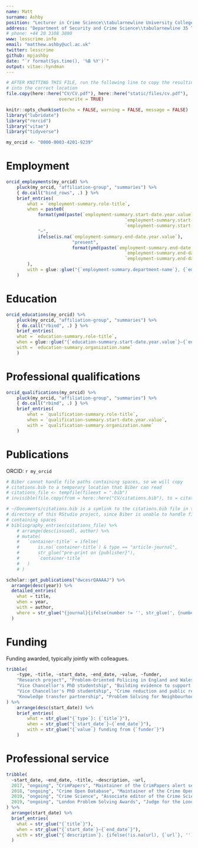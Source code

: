 ```yaml
---
name: Matt
surname: Ashby
position: "Lecturer in Crime Science\\tabularnewline University College London"
address: "Department of Security and Crime Science\\tabularnewline 35 Tavistock Square, London WC1H 9EZ"
# phone: +44 20 3108 3890
www: lesscrime.info
email: "matthew.ashby@ucl.ac.uk"
twitter: lesscrime
github: mpjashby
date: "`r format(Sys.time(), '%B %Y')`"
output: vitae::hyndman
---
```


```r
# AFTER KNITTING THIS FILE, run the following line to copy the resulting PDF
# into the correct location
file.copy(here::here("CV/CV.pdf"), here::here("static/files/cv.pdf"), 
					overwrite = TRUE)
```

```r
knitr::opts_chunk$set(echo = FALSE, warning = FALSE, message = FALSE)
library("lubridate")
library("rorcid")
library("vitae")
library("tidyverse")

my_orcid <- "0000-0003-4201-9239"
```


# Employment

```r
orcid_employments(my_orcid) %>% 
	pluck(my_orcid, "affiliation-group", "summaries") %>% 
	{ do.call("bind_rows", .) } %>%
	brief_entries(
		what = `employment-summary.role-title`,
		when = paste0(
			format(ymd(paste(`employment-summary.start-date.year.value`,
											 `employment-summary.start-date.month.value`,
											 `employment-summary.start-date.day.value`)), "%b %Y"), 
			"–",
			ifelse(is.na(`employment-summary.end-date.year.value`),
						 "present",
						 format(ymd(paste(`employment-summary.end-date.year.value`,
											 `employment-summary.end-date.month.value`,
											 `employment-summary.end-date.day.value`)), "%b %Y"))
		),
		with = glue::glue("{`employment-summary.department-name`}, {`employment-summary.organization.name`}")
	)
```


# Education

```r
orcid_educations(my_orcid) %>% 
	pluck(my_orcid, "affiliation-group", "summaries") %>% 
	{ do.call("rbind", .) } %>% 
	brief_entries(
    what = `education-summary.role-title`,
    when = glue::glue("{`education-summary.start-date.year.value`}–{`education-summary.end-date.year.value`}"),
    with = `education-summary.organization.name`
	)
```


# Professional qualifications

```r
orcid_qualifications(my_orcid) %>% 
	pluck(my_orcid, "affiliation-group", "summaries") %>% 
	{ do.call("rbind", .) } %>% 
	brief_entries(
		what = `qualification-summary.role-title`,
		when = `qualification-summary.start-date.year.value`,
		with = `qualification-summary.organization.name`
	)
```


# Publications

ORCID: `r my_orcid`

```r
# Biber cannot handle file paths containing spaces, so we will copy 
# citations.bib to a temporary location that Biber can read
# citations_file <- tempfile(fileext = ".bib")
# invisible(file.copy(from = here::here("CV/citations.bib"), to = citations_file))

# ~/Documents/citations.bib is a symlink to the citations.bib file in the CV
# directory of this RStudio project, since Biber is unable to handle file paths
# containing spaces
# bibliography_entries(citations_file) %>% 
	# arrange(desc(issued), author) %>% 
	# mutate(
	# 	`container-title` = ifelse(
	# 		is.na(`container-title`) & type == "article-journal", 
	# 		str_glue("pre-print on {publisher}"), 
	# 		`container-title`
	# 	)
	# )

scholar::get_publications("dwcesrQAAAAJ") %>% 
  arrange(desc(year)) %>% 
  detailed_entries(
    what = title,
    when = year,
    with = author,
    where = str_glue("{journal}{ifelse(number != '', str_glue(', {number}'), '')}")
  )
```


# Funding

Funding awarded, typically jointly with colleagues.

```r
tribble(
	~type, ~title, ~start_date, ~end_date, ~value, ~funder,
	"Research project", "Problem-Oriented Policing in England and Wales", 2019, 2020, "£246,000", "Police Transformation Fund",
	"Vice Chancellor's PhD studentship", "Building evidence to support police initial response to incidents", 2018, 2021, "£60,000", "Nottingham Trent University",
	"Vice Chancellor's PhD studentship", "Crime reduction and public reassurance in a diverse society", 2017, 2020, "£60,000", "Nottingham Trent University",
	"Knowledge transfer partnership", "Problem Solving for Neighbourhood Policing", 2012, 2013, "£16,000", "Engineering and Physical Sciences Research Council"
) %>% 
	arrange(desc(start_date)) %>% 
	brief_entries(
		what = str_glue("{`type`}: {`title`}"),
		when = str_glue("{`start_date`}–{`end_date`}"),
		with = str_glue("{`value`} funding from {`funder`}")
	)
```


# Professional service

```r
tribble(
  ~start_date, ~end_date, ~title, ~description, ~url,
  2017, "ongoing", "CrimPapers", "Maintainer of the CrimPapers alert service for new articles in 100+ criminology journals", "https://lesscrime.info/crimpapers/",
  2018, "ongoing", "Crime Open Database", "Maintainer of the Crime Open Database of harmonised open crime data from 16 large cities in the United States, as well as the associated `crimedata` R package", "http://osf.io/zyaqn/",
  2019, "ongoing", "Crime Science", "Associate editor of the Crime Science journal, published by Springer", NA,
  2019, "ongoing", "London Problem Solving Awards", "Judge for the London Problem Solving Awards run jointly by the Metropolitan Police Service, British Transport Police and City of London Police", NA
) %>% 
  arrange(start_date) %>% 
  brief_entries(
    what = str_glue("{`title`}"),
    when = str_glue("{`start_date`}–{`end_date`}"),
    with = str_glue("{`description`}. {ifelse(!is.na(url), {`url`}, '')}")
  )
```
